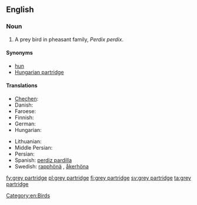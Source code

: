 ==English==
{{wikipedia}}

===Noun===
{{en-noun|head=[[grey]] [[partridge]]}}

# A prey bird in pheasant family, ''Perdix perdix''.

====Synonyms====
* [[hun]]
* [[Hungarian partridge]]

====Translations====
{{trans-top|a prey bird in pheasant family, Perdix perdix}}
* [[Chechen]]: {{tø|ce|бецамеъ}}
* Danish: {{t+|da|agerhøne|c}}
* Faroese: {{t-|fo|akurhøna|f}}
* Finnish: {{t+|fi|peltopyy}}
* German: {{t+|de|Rebhuhn|n}}
* Hungarian: {{t+|hu|fogoly}}
{{trans-mid}}
* Lithuanian: {{t+|lt|kurapka}}
* Middle Persian: {{tø|pal|𐭲𐭩𐭧𐭥𐭪|tr=tīhōg|sc=Phli}}
* Persian: {{t|fa|تیهو|tr=tihu|sc=fa-Arab}}
* Spanish: [[perdiz pardilla]] {{f}}
* Swedish: [[rapphönä]] {{c}}, [[åkerhöna]] {{c}}
{{trans-bottom}}

[[Category:en:Birds]]

[[fy:grey partridge]]
[[pl:grey partridge]]
[[fi:grey partridge]]
[[sv:grey partridge]]
[[ta:grey partridge]]